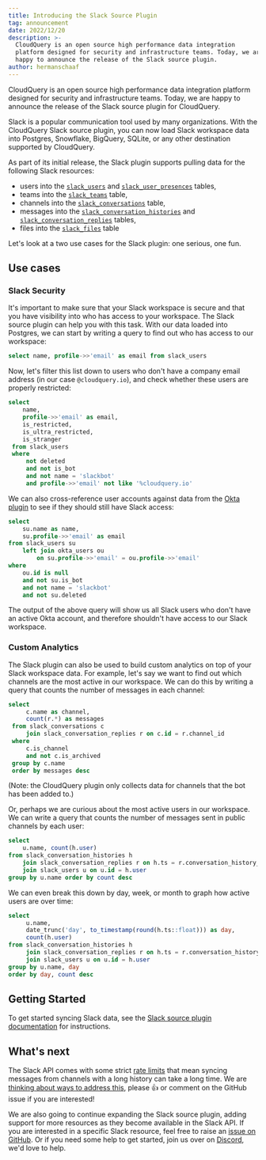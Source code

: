```yaml
---
title: Introducing the Slack Source Plugin
tag: announcement
date: 2022/12/20
description: >-
  CloudQuery is an open source high performance data integration 
  platform designed for security and infrastructure teams. Today, we are
  happy to announce the release of the Slack source plugin.
author: hermanschaaf
---
```



<BlogHeader/>

CloudQuery is an open source high performance data integration platform designed for security and infrastructure teams. Today, we are happy to announce the release of the Slack source plugin for CloudQuery.

Slack is a popular communication tool used by many organizations. With the CloudQuery Slack source plugin, you can now load Slack workspace data into Postgres, Snowflake, BigQuery, SQLite, or any other destination supported by CloudQuery. 

As part of its initial release, the Slack plugin supports pulling data for the following Slack resources:
 - users into the [`slack_users`](https://github.com/cloudquery/cloudquery/blob/main/plugins/source/slack/docs/tables/slack_users.md) and [`slack_user_presences`](https://github.com/cloudquery/cloudquery/blob/main/plugins/source/slack/docs/tables/slack_user_presences.md) tables,
 - teams into the [`slack_teams`](https://github.com/cloudquery/cloudquery/blob/main/plugins/source/slack/docs/tables/slack_teams.md) table,
 - channels into the [`slack_conversations`](https://github.com/cloudquery/cloudquery/blob/main/plugins/source/slack/docs/tables/slack_conversations.md) table,
 - messages into the [`slack_conversation_histories`](https://github.com/cloudquery/cloudquery/blob/main/plugins/source/slack/docs/tables/slack_conversation_histories.md) and [`slack_conversation_replies`](https://github.com/cloudquery/cloudquery/blob/main/plugins/source/slack/docs/tables/slack_conversation_replies.md) tables,
 - files into the [`slack_files`](https://github.com/cloudquery/cloudquery/blob/main/plugins/source/slack/docs/tables/slack_teams.md) table

Let's look at a two use cases for the Slack plugin: one serious, one fun. 

## Use cases

### Slack Security

It's important to make sure that your Slack workspace is secure and that you have visibility into who has access to your workspace. The Slack source plugin can help you with this task. With our data loaded into Postgres, we can start by writing a query to find out who has access to our workspace:

```sql
select name, profile->>'email' as email from slack_users
```

Now, let's filter this list down to users who don't have a company email address (in our case `@cloudquery.io`), and check whether these users are properly restricted:

```sql
select 
    name, 
    profile->>'email' as email, 
    is_restricted, 
    is_ultra_restricted, 
    is_stranger
 from slack_users
 where
     not deleted
     and not is_bot
     and not name = 'slackbot'
     and profile->>'email' not like '%cloudquery.io' 
```

We can also cross-reference user accounts against data from the [Okta plugin](/docs/plugins/sources/okta/overview) to see if they should still have Slack access:

```sql
select 
    su.name as name, 
    su.profile->>'email' as email 
from slack_users su 
    left join okta_users ou 
        on su.profile->>'email' = ou.profile->>'email' 
where 
    ou.id is null 
    and not su.is_bot 
    and not name = 'slackbot'
    and not su.deleted
```

The output of the above query will show us all Slack users who don't have an active Okta account, and therefore shouldn't have access to our Slack workspace.

### Custom Analytics

The Slack plugin can also be used to build custom analytics on top of your Slack workspace data. For example, let's say we want to find out which channels are the most active in our workspace. We can do this by writing a query that counts the number of messages in each channel:

```sql
select
     c.name as channel,
     count(r.*) as messages
 from slack_conversations c
     join slack_conversation_replies r on c.id = r.channel_id
 where
     c.is_channel
     and not c.is_archived 
 group by c.name 
 order by messages desc
```

(Note: the CloudQuery plugin only collects data for channels that the bot has been added to.)

Or, perhaps we are curious about the most active users in our workspace. We can write a query that counts the number of messages sent in public channels by each user:

```sql
select 
    u.name, count(h.user) 
from slack_conversation_histories h 
    join slack_conversation_replies r on h.ts = r.conversation_history_ts 
    join slack_users u on u.id = h.user 
group by u.name order by count desc
```

We can even break this down by day, week, or month to graph how active users are over time:

```sql
select
     u.name,
     date_trunc('day', to_timestamp(round(h.ts::float))) as day,
     count(h.user)
from slack_conversation_histories h
     join slack_conversation_replies r on h.ts = r.conversation_history_ts
     join slack_users u on u.id = h.user 
group by u.name, day 
order by day, count desc
```

## Getting Started

To get started syncing Slack data, see the [Slack source plugin documentation](/docs/plugins/sources/slack/overview) for instructions.

## What's next

The Slack API comes with some strict [rate limits](https://api.slack.com/docs/rate-limits) that mean syncing messages from channels with a long history can take a long time. We are [thinking about ways to address this](https://github.com/cloudquery/cloudquery/issues/5809), please 👍 or comment on the GitHub issue if you are interested!

We are also going to continue expanding the Slack source plugin, adding support for more resources as they become available in the Slack API. If you are interested in a specific Slack resource, feel free to raise an [issue on GitHub](https://github.com/cloudquery/cloudquery/issues). Or if you need some help to get started, join us over on [Discord](https://www.cloudquery.io/discord), we'd love to help.

